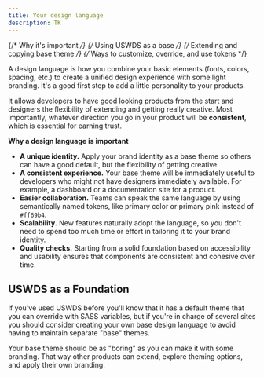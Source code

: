 ```yaml
---
title: Your design language
description: TK
---
```


{/* Why it's important */}
{/* Using USWDS as a base */}
{/* Extending and copying base theme */}
{/* Ways to customize, override, and use tokens */}

A design language is how you combine your basic elements (fonts, colors, spacing, etc.) to create a unified design experience with some light branding. It's a good first step to add a little personality to your products.

It allows developers to have good looking products from the start and designers the flexibility of extending and getting really creative. Most importantly, whatever direction you go in your product will be **consistent**, which is essential for earning trust.

**Why a design language is important**

- **A unique identity.** Apply your brand identity as a base theme so others can have a good default, but the flexibility of getting creative.
- **A consistent experience.** Your base theme will be immediately useful to developers who might not have designers immediately available. For example, a dashboard or a documentation site for a product.
- **Easier collaboration.** Teams can speak the same language by using semantically named tokens, like primary color or primary pink instead of `#ff69b4`.
- **Scalability.** New features naturally adopt the language, so you don't need to spend too much time or effort in tailoring it to your brand identity.
- **Quality checks.** Starting from a solid foundation based on accessibility and usability ensures that components are consistent and cohesive over time.

## USWDS as a Foundation

If you've used USWDS before you'll know that it has a default theme that you can override with SASS variables, but if you're in charge of several sites you should consider creating your own base design language to avoid having to maintain separate "base" themes.

Your base theme should be as "boring" as you can make it with some branding. That way other products can extend, explore theming options, and apply their own branding.
